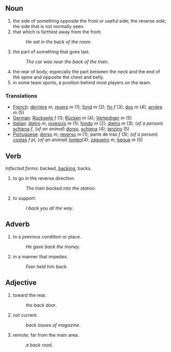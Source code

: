 ==Noun==
#the side of something opposite the front or useful side; the reverse side; the side that is not normally seen. 
#that which is farthest away from the front.
#:''He sat in the back of the room''.
#the part of something that goes last.
#:''The car was near the back of the train''.
#the rear of body, especially the part between the neck and the end of the spine and opposite the chest and belly.
#in some team sports, a position behind most players on the team.

===Translations===
*[[French]]: [[derrière]] ''m'', [[revers]] ''m'' (1); [[fond]] ''m'' (2); [[fin]] ''f'' (3); [[dos]] ''m'' (4); [[arrière]] ''m'' (5)
*[[German]]: [[Rückseite]] ''f'' (1); [[Rücken]] ''m'' (4); [[Verteidiger]] ''m'' (5)  
*[[Italian]]: [[dietro]] ''m'', [[rovescio]] ''m'' (1); [[fondo]] ''m'' (2); [[dietro]] ''m'' (3); (''of a person'') [[schiena]] ''f'', (''of an animal'') [[dorso]], [[schiena]] (4); [[terzino]] (5)
*[[Portuguese]]: [[dorso]] ''m'', [[reverso]] ''m'' (1); parte de trás ''f'' (3); (''of a person'') [[costas]] ''f pl'', (''of an animal'') [[lombo]](4); [[zagueiro]] ''m'', [[beque]] ''m'' (5)

==Verb==
''Inflected forms'': backed, [[backing]], backs.
#to go in the reverse direction.
#:''The train backed into the station''.
#to support.
#:''I back you all the way''.

==Adverb==
#to a previous condition or place.
#:''He gave back the money''.
#in a manner that impedes.
#:''Fear held him back''.

==Adjective==
#toward the rear.
#:''the back door''.
#not current.
#:''back issues of  magazine''.
#remote; far from the main area.
#:''a back road''.